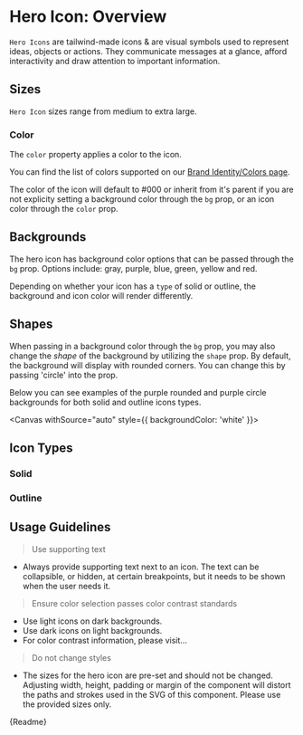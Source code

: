 
<Meta title="Components/Hero Icon/Overview" />

# Hero Icon: Overview

`Hero Icons` are tailwind-made icons & are visual symbols used to represent ideas, objects or actions. They communicate messages at a glance, afford interactivity and draw attention to important information.

## Sizes

`Hero Icon` sizes range from medium to extra large.

<Canvas withSource="auto">
  <Story id="components-hero-icon-stories--size-medium"></Story>
  <Story id="components-hero-icon-stories--size-large"></Story>
  <Story id="components-hero-icon-stories--size-extra-large"></Story>
</Canvas>

### Color

The `color` property applies a color to the icon.

You can find the list of colors supported on our [Brand Identity/Colors page](/story/brand-identity-colors--page).

The color of the icon will default to #000 or inherit from it's parent if you are not explicity setting a background color through the `bg` prop, or an icon color through the `color` prop.

<Canvas isColumn withSource="auto">
  <Story id="components-hero-icon-stories--color"></Story>
</Canvas>

## Backgrounds

The hero icon has background color options that can be passed through the `bg` prop. Options include: gray, purple, blue, green, yellow and red.

Depending on whether your icon has a `type` of solid or outline, the background and icon color will render differently.

## Shapes

When passing in a background color through the `bg` prop, you may also change the _shape_ of the background by utilizing the `shape` prop. By default, the background will display with rounded corners. You can change this by passing 'circle' into the prop.

Below you can see examples of the purple rounded and purple circle backgrounds for both solid and outline icons types.

<Canvas withSource="auto" style={{ backgroundColor: 'white' }}>
  <Story id="components-hero-icon-stories--background-purple"></Story>
</Canvas>

## Icon Types

### Solid

<Canvas withSource="none">
  <Story id="components-hero-icon-stories--solid"></Story>
</Canvas>

### Outline

<Canvas withSource="none">
  <Story id="components-hero-icon-stories--outline"></Story>
</Canvas>

## Usage Guidelines

> Use supporting text

<ul>
  <li>Always provide supporting text next to an icon. The text can be collapsible, or hidden, at certain breakpoints, but it needs to be shown when the user needs it.</li>
</ul>

> Ensure color selection passes color contrast standards

<ul>
  <li>Use light icons on dark backgrounds.</li>
  <li>Use dark icons on light backgrounds.</li>
  <li>For color contrast information, please visit…</li>
</ul>

> Do not change styles

<ul>
  <li>
    The sizes for the hero icon are pre-set and should not be changed. Adjusting width, height, padding or margin of the component will distort the paths and strokes used in the
    SVG of this component. Please use the provided sizes only.
  </li>
</ul>

<Description>{Readme}</Description>
